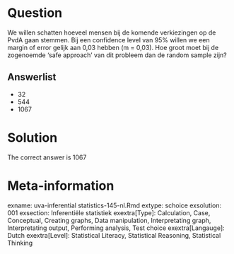 Question
========

We willen schatten hoeveel mensen bij de komende verkiezingen op de PvdA gaan stemmen. Bij een confidence level van 95% willen we een margin of error gelijk aan 0,03 hebben (m = 0,03). Hoe groot moet bij de zogenoemde 'safe approach' van dit probleem dan de random sample zijn? 

Answerlist
----------
* 32
* 544
* 1067

Solution
========

The correct answer is  1067 

Meta-information
================
exname: uva-inferential statistics-145-nl.Rmd 
extype: schoice 
exsolution: 001 
exsection: Inferentiële statistiek
exextra[Type]: Calculation, Case, Conceptual, Creating graphs, Data manipulation, Interpretating graph, Interpretating output, Performing analysis, Test choice 
exextra[Langauge]: Dutch 
exextra[Level]: Statistical Literacy, Statistical Reasoning, Statistical Thinking 
